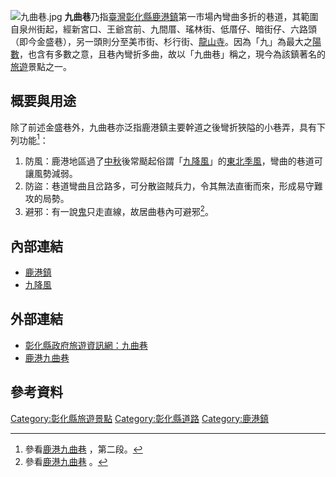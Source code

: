 [[File:九曲巷.jpg|thumb]]
'''九曲巷'''乃指[[臺灣|臺灣]][[彰化縣|彰化縣]][[鹿港鎮|鹿港鎮]]第一市場內彎曲多折的巷道，其範圍自泉州街起，經新宮口、王爺宫前、九間厝、瑤林街、低厝仔、暗街仔、六路頭（即今金盛巷），另一頭則分至美市街、杉行街、[[鹿港龍山寺|龍山寺]]。因為「九」為最大之[[奇數和偶數|陽數]]，也含有多數之意，且巷內彎折多曲，故以「九曲巷」稱之，現今為該鎮著名的[[旅遊|旅遊]]景點之一。

== 概要與用途 ==
除了前述金盛巷外，九曲巷亦泛指鹿港鎮主要幹道之後彎折狹隘的小巷弄，具有下列功能<ref>參看[http://www.lukang.net/free/8s-1.htm 鹿港九曲巷] {{Wayback|url=http://www.lukang.net/free/8s-1.htm |date=20121018010706 }}，第二段。</ref>：
#防風：鹿港地區過了[[中秋節|中秋]]後常颳起俗謂「[[九降風|九降風]]」的[[東北季風|東北季風]]，彎曲的巷道可讓風勢減弱。
#防盜：巷道彎曲且岔路多，可分散盜賊兵力，令其無法直衝而來，形成易守難攻的局勢。
#避邪：有一說[[鬼|鬼]]只走直線，故居曲巷內可避邪<ref>參看[http://www.mustards.idv.tw/intro1-11.htm 鹿港九曲巷] {{Wayback|url=http://www.mustards.idv.tw/intro1-11.htm |date=20120125021423 }}。</ref>。

== 內部連結 ==
* [[鹿港鎮|鹿港鎮]]
* [[九降風|九降風]]

== 外部連結 ==
* [http://tourism.chcg.gov.tw/Appreciate/beauty_detail.aspx?KF=ksxK5f0sAB8%3D 彰化縣政府旅遊資訊網：九曲巷]{{Wayback|url=http://tourism.chcg.gov.tw/Appreciate/beauty_detail.aspx?KF=ksxK5f0sAB8%3D |date=20111205024458 }}
* [http://www.lukang.net/free/8s-1.htm 鹿港九曲巷]{{Wayback|url=http://www.lukang.net/free/8s-1.htm |date=20121018010706 }}

== 參考資料 ==
<div class="references-small">
<references/>
</div>

[[Category:彰化縣旅遊景點|Category:彰化縣旅遊景點]]
[[Category:彰化縣道路|Category:彰化縣道路]]
[[Category:鹿港鎮|Category:鹿港鎮]]
